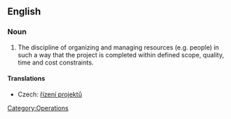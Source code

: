 ==English==
{{wikipedia}}

===Noun===
{{en-noun|sg=[[project]] [[management]]|-}}

# The discipline of organizing and managing resources (e.g. people) in such a way that the project is completed within defined scope, quality, time and cost constraints.

====Translations====
{{trans-top|discipline}}
* Czech: [[řízení projektů]] {{n}}
{{trans-mid}}
{{trans-bottom}}

[[Category:Operations]]